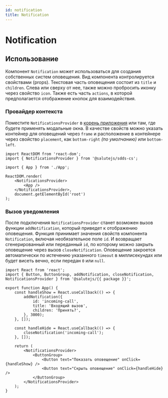 ```yaml
---
id: notification
title: Notification
---
```



# Notification
<Description name="Notification" />
<PropsTable name="Notification" />

## Использование
Компонент `Notification` может использоваться для создания собственных систем оповещения.
Вид компонента контролируется свойствами (props).
Текстовая часть оповещения состоит из `title` и `children`.
Слева или сверху от нее, также можно пробросить иконку через свойство `icon`.
Также есть часть `actions`, в которой предполагается отображение кнопок для взаимодействия.

### Провайдер контекста
Поместите `NotificationsProvider` в [корень приложения](../../#корень-приложения) или там, где будете применять модальные окна.
В качестве свойств можно указать контейнер для оповещений через `frame` и расположение в контейнере через свойство `placement`, как `bottom-right` _(по умолчанию)_ или `bottom-left`.

```tsx title="index.ts"
import ReactDOM from 'react-dom';
import { NotificationsProvider } from '@salutejs/sdds-cs';

import { App } from './App';

ReactDOM.render(
    <NotificationsProvider>
        <App />
    </NotificationsProvider>,
    document.getElementById('root')
);
```

### Вызов уведомления
После подключения `NotificationsProvider` станет возможен вызов функции `addNotification`, который приведет к отображению оповещения.
Функция принимает значения свойств компонента `Notification`, включая необязательное поле `id`. И возвращает сгенерированный или переданный `id`, по которому можно закрыть оповещение через вызов `closeNotification`.
Оповещение закроется автоматически по истечению указанного `timeout` в миллисекундах или будет висеть вечно, если передан `0` или `null`.

```tsx live
import React from 'react';
import { Button, ButtonGroup, addNotification, closeNotification, NotificationsProvider } from '@salutejs/{{ package }}';

export function App() {
    const handleShow = React.useCallback(() => {
        addNotification({
            id: 'incoming-call',
            title: 'Входящий вызов',
            children: 'Принять?',
        }, 3000);
    }, []);

    const handleHide = React.useCallback(() => {
        closeNotification('incoming-call');
    }, []);

    return (
        <NotificationsProvider>
            <ButtonGroup>
                <Button text="Показать оповещение" onClick={handleShow} />
                <Button text="Скрыть оповещение" onClick={handleHide} />
            </ButtonGroup>
        </NotificationsProvider>
    );
}
```
